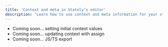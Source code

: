 ```yaml
---
title: 'Context and meta in Stately’s editor'
description: 'Learn how to use context and meta information for your state machines in Stately’s editor.'
---
```


- Coming soon… setting initial context values
- Coming soon… updating context with assign
- Coming soon… JS/TS export